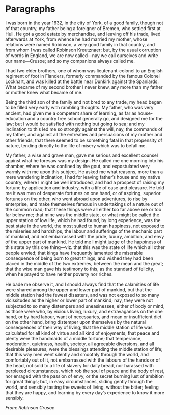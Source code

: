 # Paragraphs

I was born in the year 1632, in the city of York, of a good family, though not of that country, my father being a foreigner of Bremen, who settled first at Hull. He got a good estate by merchandise, and leaving off his trade, lived afterwards at York, from whence he had married my mother, whose relations were named Robinson, a very good family in that country, and from whom I was called Robinson Kreutznaer; but, by the usual corruption of words in England, we are now called—nay we call ourselves and write our name—Crusoe; and so my companions always called me.

I had two elder brothers, one of whom was lieutenant-colonel to an English regiment of foot in Flanders, formerly commanded by the famous Colonel Lockhart, and was killed at the battle near Dunkirk against the Spaniards. What became of my second brother I never knew, any more than my father or mother knew what became of me.

Being the third son of the family and not bred to any trade, my head began to be filled very early with rambling thoughts. My father, who was very ancient, had given me a competent share of learning, as far as house-education and a country free school generally go, and designed me for the law; but I would be satisfied with nothing but going to sea; and my inclination to this led me so strongly against the will, nay, the commands of my father, and against all the entreaties and persuasions of my mother and other friends, that there seemed to be something fatal in that propensity of nature, tending directly to the life of misery which was to befall me.

My father, a wise and grave man, gave me serious and excellent counsel against what he foresaw was my design. He called me one morning into his chamber, where he was confined by the gout, and expostulated very warmly with me upon this subject. He asked me what reasons, more than a mere wandering inclination, I had for leaving father’s house and my native country, where I might be well introduced, and had a prospect of raising my fortune by application and industry, with a life of ease and pleasure. He told me it was men of desperate fortunes on one hand, or of aspiring, superior fortunes on the other, who went abroad upon adventures, to rise by enterprise, and make themselves famous in undertakings of a nature out of the common road; that these things were all either too far above me or too far below me; that mine was the middle state, or what might be called the upper station of low life, which he had found, by long experience, was the best state in the world, the most suited to human happiness, not exposed to the miseries and hardships, the labour and sufferings of the mechanic part of mankind, and not embarrassed with the pride, luxury, ambition, and envy of the upper part of mankind. He told me I might judge of the happiness of this state by this one thing—viz. that this was the state of life which all other people envied; that kings have frequently lamented the miserable consequence of being born to great things, and wished they had been placed in the middle of the two extremes, between the mean and the great; that the wise man gave his testimony to this, as the standard of felicity, when he prayed to have neither poverty nor riches.

He bade me observe it, and I should always find that the calamities of life were shared among the upper and lower part of mankind, but that the middle station had the fewest disasters, and was not exposed to so many vicissitudes as the higher or lower part of mankind; nay, they were not subjected to so many distempers and uneasinesses, either of body or mind, as those were who, by vicious living, luxury, and extravagances on the one hand, or by hard labour, want of necessaries, and mean or insufficient diet on the other hand, bring distemper upon themselves by the natural consequences of their way of living; that the middle station of life was calculated for all kind of virtue and all kind of enjoyments; that peace and plenty were the handmaids of a middle fortune; that temperance, moderation, quietness, health, society, all agreeable diversions, and all desirable pleasures, were the blessings attending the middle station of life; that this way men went silently and smoothly through the world, and comfortably out of it, not embarrassed with the labours of the hands or of the head, not sold to a life of slavery for daily bread, nor harassed with perplexed circumstances, which rob the soul of peace and the body of rest, nor enraged with the passion of envy, or the secret burning lust of ambition for great things; but, in easy circumstances, sliding gently through the world, and sensibly tasting the sweets of living, without the bitter; feeling that they are happy, and learning by every day’s experience to know it more sensibly.

*From: Robinson Crusoe*